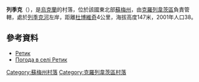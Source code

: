 {{coord|51|35|41|N|33|30|27|E|scale:100000_region:UA|display=title}}

'''列季克'''（{{lang-uk|Ретик}}），是[[烏克蘭|烏克蘭]]的村落，位於該國東北部[[蘇梅州|蘇梅州]]，由[[克羅列韋茨區|克羅列韋茨區]]負責管轄，處於[[列季克河|列季克河]]左岸，距離[[杜博維奇|杜博維奇]]4公里，海拔高度147米，2001年人口38。

==參考資料==
* [http://w1.c1.rada.gov.ua/pls/z7502/A005?rdat1=02.02.2010&rf7571=29186 Ретик]{{dead link|date=2017年11月 |bot=InternetArchiveBot |fix-attempted=yes }}
* [http://weather.in.ua/ua/symskaja/22220 Погода в селі Ретик] {{Wayback|url=http://weather.in.ua/ua/symskaja/22220 |date=20111219231005 }}

{{DEFAULTSORT:Ретик}}
[[Category:蘇梅州村落|Category:蘇梅州村落]]
[[Category:克羅列韋茨區村落|Category:克羅列韋茨區村落]]


{{Sumy-geo-stub}}